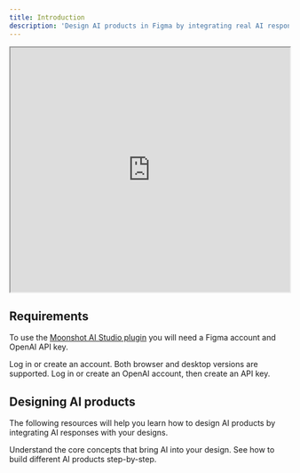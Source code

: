 ```yaml
---
title: Introduction
description: 'Design AI products in Figma by integrating real AI responses into your designs'
---
```


<Frame caption="See your design respond to AI">
  <iframe width="100%" height="440px" src="https://www.loom.com/embed/54fab2dff1f8441bad815ff2c9d136bf?sid=8829debc-ca07-4067-a592-1d3b59d63b4d"></iframe>
</Frame>

## Requirements

To use the [Moonshot AI Studio plugin](https://www.figma.com/community) you will need a Figma account and OpenAI API key.

<CardGroup cols={2}>
  <Card
    title="Figma"
    icon="figma"
    href="https://www.figma.com/"
  >
    Log in or create an account. Both browser and desktop versions are supported.
  </Card>
  <Card
    title="OpenAI API key"
    icon="key"
    href="https://platform.openai.com/api-keys"
  >
    Log in or create an OpenAI account, then create an API key.
  </Card>
</CardGroup>

## Designing AI products

The following resources will help you learn how to design AI products by integrating AI responses with your designs.

<CardGroup cols={1}>
  <Card
    title="Learn the basics"
    icon="book"
    href="basics"
    horizontal
  >
    Understand the core concepts that bring AI into your design.
  </Card>
  <Card
    title="View guided examples"
    icon="arrow-progress"
    href="examples"
    horizontal
  >
    See how to build different AI products step-by-step.
  </Card>
</CardGroup>
